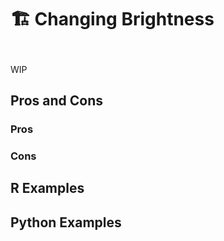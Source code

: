 # 🏗️ Changing Brightness {#sec-image-brightness}

::: {style="visibility: hidden; height: 0px;"}
## Changing Brightness
:::

WIP

## Pros and Cons

### Pros

### Cons

## R Examples

## Python Examples
